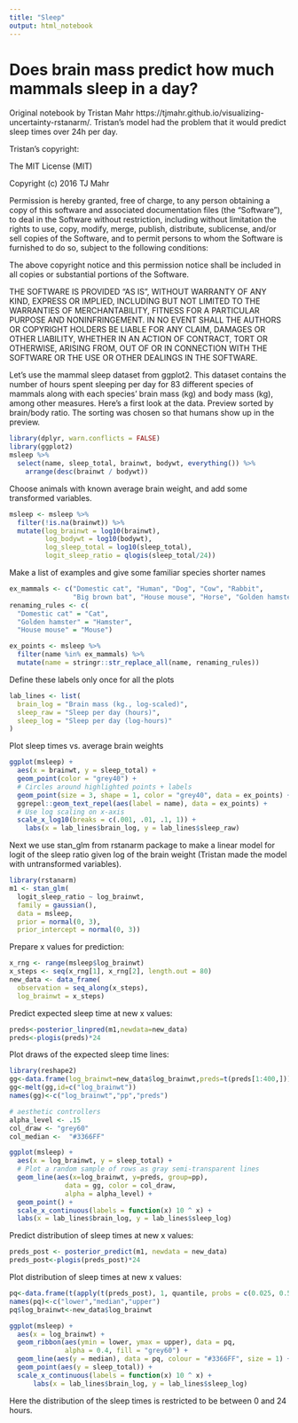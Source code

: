 ```yaml
---
title: "Sleep"
output: html_notebook
---
```


# Does brain mass predict how much mammals sleep in a day?

Original notebook by Tristan Mahr https://tjmahr.github.io/visualizing-uncertainty-rstanarm/.
Tristan's model had the problem that it would predict sleep times over 24h per day. 

Tristan's copyright: 

The MIT License (MIT)

Copyright (c) 2016 TJ Mahr

Permission is hereby granted, free of charge, to any person obtaining a copy
of this software and associated documentation files (the "Software"), to deal
in the Software without restriction, including without limitation the rights
to use, copy, modify, merge, publish, distribute, sublicense, and/or sell
copies of the Software, and to permit persons to whom the Software is
furnished to do so, subject to the following conditions:

The above copyright notice and this permission notice shall be included in all
copies or substantial portions of the Software.

THE SOFTWARE IS PROVIDED "AS IS", WITHOUT WARRANTY OF ANY KIND, EXPRESS OR
IMPLIED, INCLUDING BUT NOT LIMITED TO THE WARRANTIES OF MERCHANTABILITY,
FITNESS FOR A PARTICULAR PURPOSE AND NONINFRINGEMENT. IN NO EVENT SHALL THE
AUTHORS OR COPYRIGHT HOLDERS BE LIABLE FOR ANY CLAIM, DAMAGES OR OTHER
LIABILITY, WHETHER IN AN ACTION OF CONTRACT, TORT OR OTHERWISE, ARISING FROM,
OUT OF OR IN CONNECTION WITH THE SOFTWARE OR THE USE OR OTHER DEALINGS IN THE
SOFTWARE.

Let’s use the mammal sleep dataset from ggplot2. This dataset contains the number of hours spent sleeping per day for 83 different species of mammals along with each species’ brain mass (kg) and body mass (kg), among other measures. Here’s a first look at the data.
Preview sorted by brain/body ratio. The sorting was chosen so that humans show up in the preview.
```r
library(dplyr, warn.conflicts = FALSE)
library(ggplot2)
msleep %>% 
  select(name, sleep_total, brainwt, bodywt, everything()) %>% 
    arrange(desc(brainwt / bodywt))
```

Choose animals with known average brain weight, and add some transformed variables.
```r
msleep <- msleep %>% 
  filter(!is.na(brainwt)) %>% 
  mutate(log_brainwt = log10(brainwt), 
         log_bodywt = log10(bodywt), 
         log_sleep_total = log10(sleep_total),
         logit_sleep_ratio = qlogis(sleep_total/24))
```

Make a list of examples and give some familiar species shorter names
```r
ex_mammals <- c("Domestic cat", "Human", "Dog", "Cow", "Rabbit",
                "Big brown bat", "House mouse", "Horse", "Golden hamster")
renaming_rules <- c(
  "Domestic cat" = "Cat", 
  "Golden hamster" = "Hamster", 
  "House mouse" = "Mouse")

ex_points <- msleep %>% 
  filter(name %in% ex_mammals) %>% 
  mutate(name = stringr::str_replace_all(name, renaming_rules))
```

Define these labels only once for all the plots
```r
lab_lines <- list(
  brain_log = "Brain mass (kg., log-scaled)", 
  sleep_raw = "Sleep per day (hours)",
  sleep_log = "Sleep per day (log-hours)"
)
```

Plot sleep times vs. average brain weights
```r
ggplot(msleep) + 
  aes(x = brainwt, y = sleep_total) + 
  geom_point(color = "grey40") +
  # Circles around highlighted points + labels
  geom_point(size = 3, shape = 1, color = "grey40", data = ex_points) +
  ggrepel::geom_text_repel(aes(label = name), data = ex_points) + 
  # Use log scaling on x-axis
  scale_x_log10(breaks = c(.001, .01, .1, 1)) + 
    labs(x = lab_lines$brain_log, y = lab_lines$sleep_raw)
```

Next we use stan_glm from rstanarm package to make a linear model for logit of the sleep ratio given log of the brain weight (Tristan made the model with untransformed variables).
```r
library(rstanarm)
m1 <- stan_glm(
  logit_sleep_ratio ~ log_brainwt, 
  family = gaussian(), 
  data = msleep, 
  prior = normal(0, 3),
  prior_intercept = normal(0, 3))
```

Prepare x values for prediction:
```r
x_rng <- range(msleep$log_brainwt) 
x_steps <- seq(x_rng[1], x_rng[2], length.out = 80)
new_data <- data_frame(
  observation = seq_along(x_steps), 
  log_brainwt = x_steps)
```

Predict expected sleep time at new x values:
```r
preds<-posterior_linpred(m1,newdata=new_data)
preds<-plogis(preds)*24
```

Plot draws of the expected sleep time lines:
```r
library(reshape2)
gg<-data.frame(log_brainwt=new_data$log_brainwt,preds=t(preds[1:400,]))
gg<-melt(gg,id=c("log_brainwt"))
names(gg)<-c("log_brainwt","pp","preds")

# aesthetic controllers
alpha_level <- .15
col_draw <- "grey60"
col_median <-  "#3366FF"

ggplot(msleep) + 
  aes(x = log_brainwt, y = sleep_total) + 
  # Plot a random sample of rows as gray semi-transparent lines
  geom_line(aes(x=log_brainwt, y=preds, group=pp), 
              data = gg, color = col_draw, 
              alpha = alpha_level) + 
  geom_point() + 
  scale_x_continuous(labels = function(x) 10 ^ x) +
  labs(x = lab_lines$brain_log, y = lab_lines$sleep_log)
```

Predict distribution of sleep times at new x values:
```r
preds_post <- posterior_predict(m1, newdata = new_data)
preds_post<-plogis(preds_post)*24
```

Plot distribution of sleep times at new x values:
```r
pq<-data.frame(t(apply(t(preds_post), 1, quantile, probs = c(0.025, 0.5, 0.995), na.rm = TRUE)))
names(pq)<-c("lower","median","upper")
pq$log_brainwt<-new_data$log_brainwt

ggplot(msleep) + 
  aes(x = log_brainwt) + 
  geom_ribbon(aes(ymin = lower, ymax = upper), data = pq, 
              alpha = 0.4, fill = "grey60") + 
  geom_line(aes(y = median), data = pq, colour = "#3366FF", size = 1) + 
  geom_point(aes(y = sleep_total)) + 
  scale_x_continuous(labels = function(x) 10 ^ x) +
      labs(x = lab_lines$brain_log, y = lab_lines$sleep_log)
```
Here the distribution of the sleep times is restricted to be between 0 and 24 hours.
